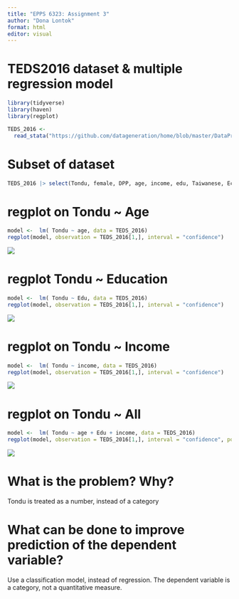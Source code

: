 ```yaml
---
title: "EPPS 6323: Assignment 3"
author: "Dona Lontok"
format: html
editor: visual
---
```


# TEDS2016 dataset & multiple regression model

```r
library(tidyverse)
library(haven)
library(regplot)

TEDS_2016 <-
  read_stata("https://github.com/datageneration/home/blob/master/DataProgramming/data/TEDS_2016.dta?raw=true")

```

# Subset of dataset

```r
TEDS_2016 |> select(Tondu, female, DPP, age, income, edu, Taiwanese, Econ_worse)
```

# regplot on Tondu \~ Age

```r
model <-  lm( Tondu ~ age, data = TEDS_2016)
regplot(model, observation = TEDS_2016[1,], interval = "confidence")

```

![](images/image-1332090515.png)

# regplot Tondu \~ Education

```r
model <-  lm( Tondu ~ Edu, data = TEDS_2016)
regplot(model, observation = TEDS_2016[1,], interval = "confidence")
```

![](images/image-2044271333.png)

# regplot on Tondu \~ Income

```r
model <-  lm( Tondu ~ income, data = TEDS_2016)
regplot(model, observation = TEDS_2016[1,], interval = "confidence")
```

![](images/image-1171967788.png)

# regplot on Tondu \~ All

```r
model <-  lm( Tondu ~ age + Edu + income, data = TEDS_2016)
regplot(model, observation = TEDS_2016[1,], interval = "confidence", points=TRUE)
```

![](images/image-650267701.png)

# What is the problem? Why?

Tondu is treated as a number, instead of a category

# What can be done to improve prediction of the dependent variable?

Use a classification model, instead of regression. The dependent variable is a category, not a quantitative measure.
